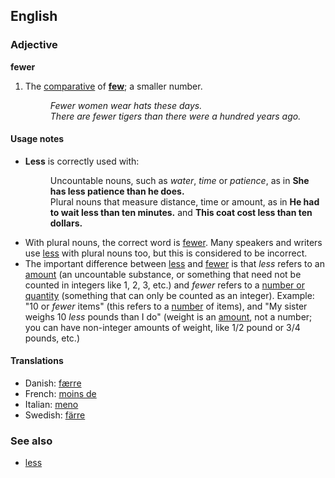 ==English==
===Adjective===
'''fewer'''

#The [[comparative]] of '''[[few]]'''; a smaller number.
#:''Fewer women wear hats these days.''
#:''There are fewer tigers than there were a hundred years ago.''

====Usage notes====
<!-- Changes made here should be reflected in the "Usage note" for LESS -->
*'''Less''' is correctly used with:
*:Uncountable nouns, such as ''water'', ''time'' or ''patience'', as in '''She has less patience than he does.'''
*:Plural nouns that measure distance, time or amount, as in '''He had to wait less than ten minutes.''' and '''This coat cost less than ten dollars.'''
*With plural nouns, the correct word is [[fewer]].  Many speakers and writers use [[less]] with plural nouns too, but this is considered to be incorrect.
*The important difference between [[less]] and [[fewer]] is that ''less'' refers to an <u>amount</u> (an uncountable substance, or something that need not be counted in integers like 1, 2, 3, etc.) and ''fewer'' refers to a <u>number or quantity</u> (something that can only be counted as an integer).  Example: "10 or ''fewer'' items" (this refers to a <U>number</u> of items), and "My sister weighs 10 ''less'' pounds than I do" (weight is an <u>amount</u>, not a number; you can have non-integer amounts of weight, like 1/2 pound or 3/4 pounds, etc.)
<!-- Changes made here should be reflected in the "Usage note" for LESS -->

====Translations====
*Danish: [[færre]]
*French: [[moins de]]
*Italian: [[meno]]
*Swedish: [[färre]]

===See also===
*[[less]]